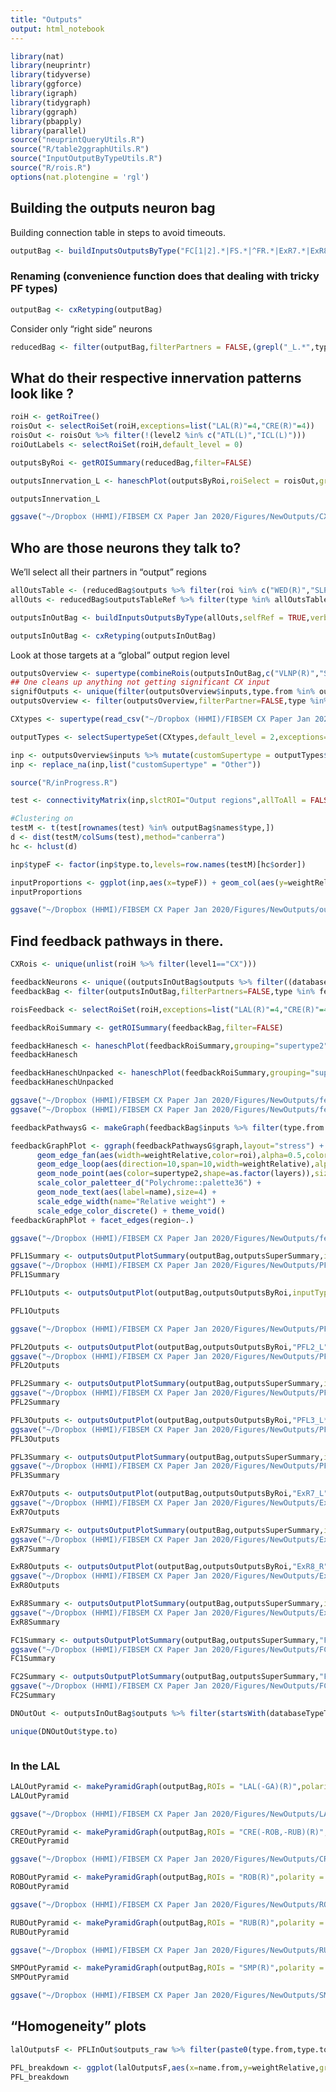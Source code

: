 ```yaml
---
title: "Outputs"
output: html_notebook
---
```


```r
library(nat)
library(neuprintr)
library(tidyverse)
library(ggforce)
library(igraph)
library(tidygraph)
library(ggraph)
library(pbapply)
library(parallel)
source("neuprintQueryUtils.R")
source("R/table2ggraphUtils.R")
source("InputOutputByTypeUtils.R")
source("R/rois.R")
options(nat.plotengine = 'rgl')
```

## Building the outputs neuron bag
Building connection table in steps to avoid timeouts.
```r
outputBag <- buildInputsOutputsByType("FC[1|2].*|FS.*|^FR.*|ExR7.*|ExR8.*|PFL.*|PFR_b.*",verbose=TRUE)
```

### Renaming (convenience function does that dealing with tricky PF types)
```r
outputBag <- cxRetyping(outputBag)
```
Consider only "right side" neurons
```r
reducedBag <- filter(outputBag,filterPartners = FALSE,(grepl("_L.*",type) & !startsWith(type,"ExR")) | type == "ExR8_R" | type == "ExR7_R")
```

## What do their respective innervation patterns look like ?
```r
roiH <- getRoiTree()
roisOut <- selectRoiSet(roiH,exceptions=list("LAL(R)"=4,"CRE(R)"=4))
roisOut <- roisOut %>% filter(!(level2 %in% c("ATL(L)","ICL(L)")))
roiOutLabels <- selectRoiSet(roiH,default_level = 0)
```
```r
outputsByRoi <- getROISummary(reducedBag,filter=FALSE)
```


```r
outputsInnervation_L <- haneschPlot(outputsByRoi,roiSelect = roisOut,grouping = "supertype2",roiLabel = roiOutLabels,flip=TRUE)
```

```r
outputsInnervation_L
```

```r
ggsave("~/Dropbox (HHMI)/FIBSEM CX Paper Jan 2020/Figures/NewOutputs/CXoutputsHaneschL.svg",outputsInnervation_L,width=12,height=8)
```

## Who are those neurons they talk to?
We'll select all their partners in "output" regions

```r
allOutsTable <- (reducedBag$outputs %>% filter(roi %in% c("WED(R)","SLP(R)","SIP(R)","SMP(R)","SPS","IPS","CRE(R)","RUB(R)","ROB(R)","BU(R)","LAL(R)","AB(R)","GNG") & !(databaseType.to %in% reducedBag$names$databaseType)))
allOuts <- reducedBag$outputsTableRef %>% filter(type %in% allOutsTable$type.to)
```


```r
outputsInOutBag <- buildInputsOutputsByType(allOuts,selfRef = TRUE,verbose=TRUE,progress=TRUE)
```

```r
outputsInOutBag <- cxRetyping(outputsInOutBag)
```

Look at those targets at a "global" output region level
```r
outputsOverview <- supertype(combineRois(outputsInOutBag,c("VLNP(R)","SNP(R)","VMNP(R)","INP","LX(R)","LX(L)"),"Output regions",singleNeuronThreshold=0.001))
## One cleans up anything not getting significant CX input
signifOutputs <- unique(filter(outputsOverview$inputs,type.from %in% outputBag$names$type)$type.to)
outputsOverview <- filter(outputsOverview,filterPartner=FALSE,type %in% signifOutputs)
```

```r
CXtypes <- supertype(read_csv("~/Dropbox (HHMI)/FIBSEM CX Paper Jan 2020/CX-cell-types3") %>% rename(databaseType=n.type))
```

```r
outputTypes <- selectSupertypeSet(CXtypes,default_level = 2,exceptions=list("PFL1"=1,"PFL2"=1,"PFL3"=1,"FS1"=1,"FS4"=1,"ExR7"=1,"ExR8"=1),exceptionLevelMatch = 1)
```


```r
inp <- outputsOverview$inputs %>% mutate(customSupertype = outputTypes$type[match(supertype.from1,outputTypes$supertype1)])
inp <- replace_na(inp,list("customSupertype" = "Other"))
```

```r
source("R/inProgress.R")
```

```r
test <- connectivityMatrix(inp,slctROI="Output regions",allToAll = FALSE,from = "type.from","type.to")
```


```r
#Clustering on 
testM <- t(test[rownames(test) %in% outputBag$names$type,])
d <- dist(testM/colSums(test),method="canberra")
hc <- hclust(d)
```

```r
inp$typeF <- factor(inp$type.to,levels=row.names(testM)[hc$order])
```


```r
inputProportions <- ggplot(inp,aes(x=typeF)) + geom_col(aes(y=weightRelative,fill=customSupertype),alpha=0.8) + scale_fill_manual(values=typesPalette(outputTypes$type),name="Input types",guide=guide_legend(ncol=2)) + theme_classic()  + theme(axis.text.x = element_text(angle = 90)) + labs(y="Relative weight",x="Output type")
inputProportions
```

```r
ggsave("~/Dropbox (HHMI)/FIBSEM CX Paper Jan 2020/Figures/NewOutputs/outputsInputProportions.svg",inputProportions,width=35,height=8)
```


## Find feedback pathways in there.
```r

CXRois <- unique(unlist(roiH %>% filter(level1=="CX")))
```
```r
feedbackNeurons <- unique((outputsInOutBag$outputs %>% filter((databaseType.to %in% CXtypes$n.type) & (roi %in% CXRois)))$type.from)
feedbackBag <- filter(outputsInOutBag,filterPartners=FALSE,type %in% feedbackNeurons)
```

```r
roisFeedback <- selectRoiSet(roiH,exceptions=list("LAL(R)"=4,"CRE(R)"=4,"EB"=4,"FB"=4))
```


```r
feedbackRoiSummary <- getROISummary(feedbackBag,filter=FALSE)
```

```r
feedbackHanesch <- haneschPlot(feedbackRoiSummary,grouping="supertype2",flip=TRUE,roiSelect=roisOut,roiLabel=roiOutLabels)
feedbackHanesch
```

```r
feedbackHaneschUnpacked <- haneschPlot(feedbackRoiSummary,grouping="supertype2",flip=TRUE,roiSelect=roisFeedback,roiLabel=roiOutLabels)
feedbackHaneschUnpacked
```

```r
ggsave("~/Dropbox (HHMI)/FIBSEM CX Paper Jan 2020/Figures/NewOutputs/feedbacksHanesch.svg",feedbackHanesch,width=12,height=7)
ggsave("~/Dropbox (HHMI)/FIBSEM CX Paper Jan 2020/Figures/NewOutputs/feedbacksHaneschLayers.svg",feedbackHaneschUnpacked,width=14,height=7)
```

```r
feedbackPathwaysG <- makeGraph(feedbackBag$inputs %>% filter(type.from %in% outputBag$names$type),roiSelect = (roisOut %>% filter(level1 != "CX")),roiLabel = roiOutLabels)
```

```r
feedbackGraphPlot <- ggraph(feedbackPathwaysG$graph,layout="stress") + 
      geom_edge_fan(aes(width=weightRelative,color=roi),alpha=0.5,color="grey") + 
      geom_edge_loop(aes(direction=10,span=10,width=weightRelative),alpha=0.5) +
      geom_node_point(aes(color=supertype2,shape=as.factor(layers)),size=8,alpha=0.5) +
      scale_color_paletteer_d("Polychrome::palette36") +
      geom_node_text(aes(label=name),size=4) +
      scale_edge_width(name="Relative weight") +
      scale_edge_color_discrete() + theme_void()
feedbackGraphPlot + facet_edges(region~.)
```

```r
ggsave("~/Dropbox (HHMI)/FIBSEM CX Paper Jan 2020/Figures/NewOutputs/feedbacksGraph.svg",feedbackGraphPlot,width=12)
```




```r
PFL1Summary <- outputsOutputPlotSummary(outputBag,outputsSuperSummary,inputType="PFL1_L*")
ggsave("~/Dropbox (HHMI)/FIBSEM CX Paper Jan 2020/Figures/NewOutputs/PFL1Summary.svg",PFL1Summary)
PFL1Summary
```


```r
PFL1Outputs <- outputsOutputPlot(outputBag,outputsOutputsByRoi,inputType = "PFL1_L*")
```

```r
PFL1Outputs
```


```r
ggsave("~/Dropbox (HHMI)/FIBSEM CX Paper Jan 2020/Figures/NewOutputs/PFL1Outs.svg",PFL1Outputs)
```

```r
PFL2Outputs <- outputsOutputPlot(outputBag,outputsOutputsByRoi,"PFL2_L")
ggsave("~/Dropbox (HHMI)/FIBSEM CX Paper Jan 2020/Figures/NewOutputs/PFL2Outs.svg",PFL2Outputs,height=12)
PFL2Outputs
```
```r
PFL2Summary <- outputsOutputPlotSummary(outputBag,outputsSuperSummary,inputType="PFL2_L")
ggsave("~/Dropbox (HHMI)/FIBSEM CX Paper Jan 2020/Figures/NewOutputs/PFL2Summary.svg",PFL2Summary,height=9)
PFL2Summary
```

```r
PFL3Outputs <- outputsOutputPlot(outputBag,outputsOutputsByRoi,"PFL3_L*")
ggsave("~/Dropbox (HHMI)/FIBSEM CX Paper Jan 2020/Figures/NewOutputs/PFL3Outs.svg",PFL3Outputs,height=15)
PFL3Outputs
```
```r
PFL3Summary <- outputsOutputPlotSummary(outputBag,outputsSuperSummary,inputType="PFL3_L*")
ggsave("~/Dropbox (HHMI)/FIBSEM CX Paper Jan 2020/Figures/NewOutputs/PFL3Summary.svg",PFL3Summary,height=10)
PFL3Summary
```

```r
ExR7Outputs <- outputsOutputPlot(outputBag,outputsOutputsByRoi,"ExR7_L")
ggsave("~/Dropbox (HHMI)/FIBSEM CX Paper Jan 2020/Figures/NewOutputs/ExR7Outs.svg",ExR7Outputs,height=12)
ExR7Outputs
```

```r
ExR7Summary <- outputsOutputPlotSummary(outputBag,outputsSuperSummary,inputType="ExR7_L")
ggsave("~/Dropbox (HHMI)/FIBSEM CX Paper Jan 2020/Figures/NewOutputs/ExR7Summary.svg",ExR7Summary,height=9)
ExR7Summary
```


```r
ExR8Outputs <- outputsOutputPlot(outputBag,outputsOutputsByRoi,"ExR8_R")
ggsave("~/Dropbox (HHMI)/FIBSEM CX Paper Jan 2020/Figures/NewOutputs/ExR8Outs.svg",ExR8Outputs,height=12)
ExR8Outputs
```
```r
ExR8Summary <- outputsOutputPlotSummary(outputBag,outputsSuperSummary,inputType="ExR8_R")
ggsave("~/Dropbox (HHMI)/FIBSEM CX Paper Jan 2020/Figures/NewOutputs/ExR8Summary.svg",ExR8Summary,height=9)
ExR8Summary
```


```r
FC1Summary <- outputsOutputPlotSummary(outputBag,outputsSuperSummary,"FC1",inputCol = "supertypeFrom1")
ggsave("~/Dropbox (HHMI)/FIBSEM CX Paper Jan 2020/Figures/NewOutputs/FC1Summary.svg",FC1Summary,height=10)
FC1Summary
```
```r
FC2Summary <- outputsOutputPlotSummary(outputBag,outputsSuperSummary,"FC2",inputCol = "supertypeFrom1")
ggsave("~/Dropbox (HHMI)/FIBSEM CX Paper Jan 2020/Figures/NewOutputs/FC2Summary.svg",FC2Summary,height=10)
FC2Summary
```

```r
DNOutOut <- outputsInOutBag$outputs %>% filter(startsWith(databaseTypeTo,"DN"))
```

```r
unique(DNOutOut$type.to)
```

```r

```

### In the LAL
```r
LALOutPyramid <- makePyramidGraph(outputBag,ROIs = "LAL(-GA)(R)",polarity = "outputs",plot = TRUE)
LALOutPyramid
```

```r
ggsave("~/Dropbox (HHMI)/FIBSEM CX Paper Jan 2020/Figures/NewOutputs/LALOutPyramid.svg",LALOutPyramid,width=49,height=10)
```

```r
CREOutPyramid <- makePyramidGraph(outputBag,ROIs = "CRE(-ROB,-RUB)(R)",polarity = "outputs",plot = TRUE)
CREOutPyramid
```
```r
ggsave("~/Dropbox (HHMI)/FIBSEM CX Paper Jan 2020/Figures/NewOutputs/CREOutPyramid.svg",CREOutPyramid,width=49,height=10)
```

```r
ROBOutPyramid <- makePyramidGraph(outputBag,ROIs = "ROB(R)",polarity = "outputs",plot = TRUE)
ROBOutPyramid
```
```r
ggsave("~/Dropbox (HHMI)/FIBSEM CX Paper Jan 2020/Figures/NewOutputs/ROBOutPyramid.svg",ROBOutPyramid,width=18,height=10)
```

```r
RUBOutPyramid <- makePyramidGraph(outputBag,ROIs = "RUB(R)",polarity = "outputs",plot = TRUE)
RUBOutPyramid
```
```r
ggsave("~/Dropbox (HHMI)/FIBSEM CX Paper Jan 2020/Figures/NewOutputs/RUBOutPyramid.svg",RUBOutPyramid,width=18,height=10)
```

```r
SMPOutPyramid <- makePyramidGraph(outputBag,ROIs = "SMP(R)",polarity = "outputs",plot = TRUE)
SMPOutPyramid
```

```r
ggsave("~/Dropbox (HHMI)/FIBSEM CX Paper Jan 2020/Figures/NewOutputs/SMPOutPyramid.svg",SMPOutPyramid,width=30,height=10)
```


## "Homogeneity" plots
```r
lalOutputsF <- PFLInOut$outputs_raw %>% filter(paste0(type.from,type.to) %in% paste0(PFLInOut$outputs$type.from,PFLInOut$outputs$type.to) & roi == "LAL(-GA)(R)" & !(grepl("PFL1|PFL2|PFL3",type.to)))
```


```r
PFL_breakdown <- ggplot(lalOutputsF,aes(x=name.from,y=weightRelative,group=to,color=as.factor(to))) + geom_point() + geom_line() + facet_wrap(~databaseTypeFrom+type.to ,drop=TRUE,scales = "free_x") + theme_minimal() + theme(axis.text.x = element_text(angle = 90))+  guides(color="none")+ labs(y="Relative weight in the LAL",x="Input Neuron")
PFL_breakdown
```


